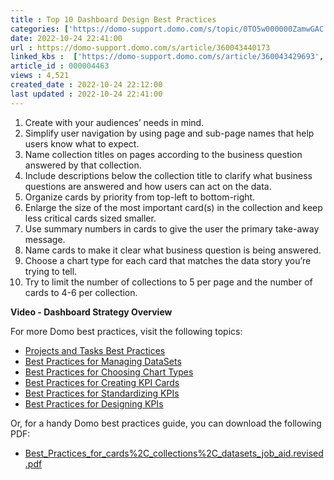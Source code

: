 ```yaml
---
title : Top 10 Dashboard Design Best Practices
categories: ['https://domo-support.domo.com/s/topic/0TO5w000000ZamwGAC']
date: 2022-10-24 22:41:00
url : https://domo-support.domo.com/s/article/360043440173
linked_kbs :  ['https://domo-support.domo.com/s/article/360043429693', 'https://domo-support.domo.com/s/article/360043429933', 'https://domo-support.domo.com/s/article/360042935334', 'https://domo-support.domo.com/s/article/360043429913', 'https://domo-support.domo.com/s/knowledge-base', 'https://domo-support.domo.com/s/article/360043439953', 'https://domo-support.domo.com/s/article/360042935294', 'https://domo-support.domo.com/s/article/360043440173', 'https://domo-support.domo.com/s/article/360042925494', 'https://domo-support.domo.com/s/article/360042926154', 'https://domo-support.domo.com/s/article/360043439993', 'https://domo-support.domo.com/s/article/360043429953', 'https://domo-support.domo.com/s/article/360043430493', 'https://domo-support.domo.com/s/topic/0TO5w000000ZamwGAC']
article_id : 000004463
views : 4,521
created_date : 2022-10-24 22:12:00
last updated : 2022-10-24 22:41:00
---
```




1. Create with your audiences’ needs in mind.
2. Simplify user navigation by using page and sub-page names that help users know what to expect.
3. Name collection titles on pages according to the business question answered by that collection.
4. Include descriptions below the collection title to clarify what business questions are answered and how users can act on the data.
5. Organize cards by priority from top-left to bottom-right.
6. Enlarge the size of the most important card(s) in the collection and keep less critical cards sized smaller.
7. Use summary numbers in cards to give the user the primary take-away message.
8. Name cards to make it clear what business question is being answered.
9. Choose a chart type for each card that matches the data story you’re trying to tell.
10. Try to limit the number of collections to 5 per page and the number of cards to 4-6 per collection.


**Video - Dashboard Strategy Overview**



For more Domo best practices, visit the following topics:



* [Projects and Tasks Best Practices](..\projects_and_tasks_best_practices\index.qmd "Projects and Tasks Best Practices")
* [Best Practices for Managing DataSets](..\best_practices_for_managing_datasets\index.qmd "Best Practices for Managing DataSets")
* [Best Practices for Choosing Chart Types](..\best_practices_for_choosing_chart_types\index.qmd "Best Practices for Choosing Chart Types")
* [Best Practices for Creating KPI Cards](..\best_practices_for_creating_visualization_cards\index.qmd "Best Practices for Creating KPI Cards")
* [Best Practices for Standardizing KPIs](..\best_practices_for_standardizing_visualization_cards\index.qmd "Best Practices for Standardizing KPIs")
* [Best Practices for Designing KPIs](/s/article/360042935334 "Best Practices for Designing KPIs")


Or, for a handy Domo best practices guide, you can download the following PDF:



* [Best\_Practices\_for\_cards%2C\_collections%2C\_datasets\_job\_aid.revised.pdf](https://domosoftware.sharepoint.com/:b:/s/CS-Edu-PublicFiles/Edek5Dy1GGNLsCDmQ7xJZvQBOMvk3rUGhG4yyyBt-EXUgA?e=RUkMca "Best_Practices_for_cards%2C_collections%2C_datasets_job_aid.revised.pdf")